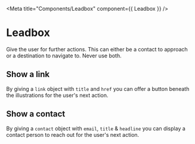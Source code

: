 
<Meta
  title="Components/Leadbox"
  component={{ Leadbox }} />

# Leadbox
Give the user for further actions. This can either be a contact to approach or a destination to navigate to. Never use both.


<Canvas withSource='open'>
  <Story name="Regular">
    <Leadbox
      illustration={'space_shuttle_043'}
      title="Haben Sie Interesse bekommen?"
      contact={{
        email: "gholam.abdol@satellytes.com",
        title: "Gholam Abdol, Geschäftsführer",
        headline: "Projektanfrage"
      }}/>
  </Story>
</Canvas>

<ArgsTable of={Leadbox}/>

## Show a link
By giving a `link` object with `title` and `href` you can offer a button beneath the illustrations for the user's next action.

<Canvas withSource='open'>
  <Story name="With Link" >
    <Leadbox
      illustration={'blimp_001'}
      title="Haben Sie Interesse bekommen?"
      link={{
        title: "Karriere",
        href: 'http://www.example.com'
      }}/>
  </Story>
</Canvas>

## Show a contact
By giving a `contact` object with `email`, `title` & `headline` you can display a contact person to reach out for the user's next action.

<Canvas withSource='open'>
  <Story name="With Contact" >
    <Leadbox
      illustration={'alien_002'}
      title="Haben Sie Interesse bekommen?"
      contact={{
        email: "hello@example.com",
        title: "John Smith, CEO",
        headline: "Projektanfrage"
      }}/>
  </Story>
</Canvas>
